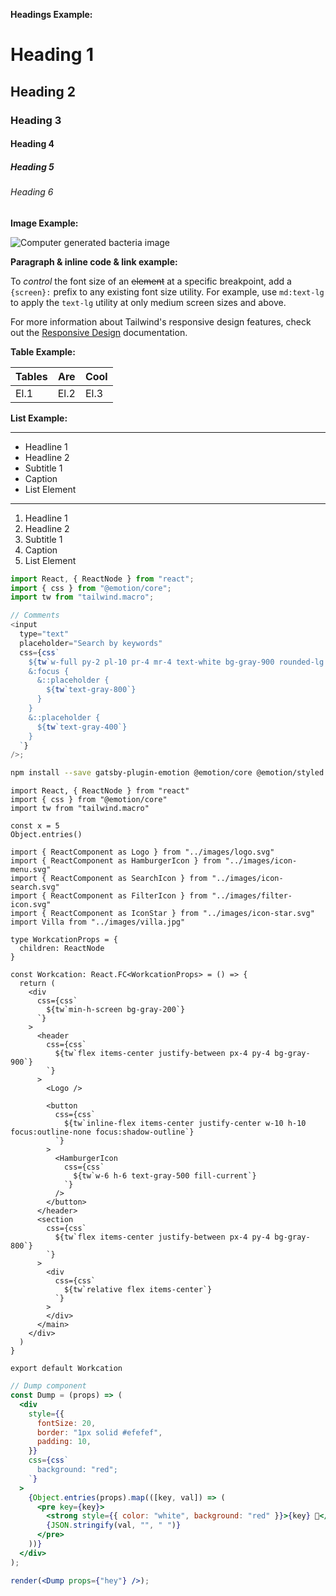 
<MainContainer>

**Headings Example:**

# Heading 1

## Heading 2

### Heading 3

#### Heading 4

##### Heading 5

###### Heading 6

**Image Example:**

![Computer generated bacteria image](../imgs/bacteria.jpg)

**Paragraph & inline code & link example:**

To _control_ the font size of an ~~element~~ at a specific breakpoint, add a `{screen}:` prefix to any existing font size utility. For example, use `md:text-lg` to apply the `text-lg` utility at only medium screen sizes and above.

For more information about Tailwind's responsive design features, check out the [Responsive Design](https://tailwindcss.com/docs/responsive-design) documentation.

**Table Example:**

| Tables | Are  | Cool |
| ------ | ---- | ---- |
| El.1   | El.2 | El.3 |

**List Example:**

---

- Headline 1
- Headline 2
- Subtitle 1
- Caption
- List Element

---

1. Headline 1
2. Headline 2
3. Subtitle 1
4. Caption
5. List Element

```js
import React, { ReactNode } from "react";
import { css } from "@emotion/core";
import tw from "tailwind.macro";

// Comments
<input
  type="text"
  placeholder="Search by keywords"
  css={css`
    ${tw`w-full py-2 pl-10 pr-4 mr-4 text-white bg-gray-900 rounded-lg focus:outline-none focus:bg-gray-100 focus:text-gray-900`}
    &:focus {
      &::placeholder {
        ${tw`text-gray-800`}
      }
    }
    &::placeholder {
      ${tw`text-gray-400`}
    }
  `}
/>;
```

```bash
npm install --save gatsby-plugin-emotion @emotion/core @emotion/styled
```

```tsx {1-3,22}
import React, { ReactNode } from "react"
import { css } from "@emotion/core"
import tw from "tailwind.macro"

const x = 5
Object.entries()

import { ReactComponent as Logo } from "../images/logo.svg"
import { ReactComponent as HamburgerIcon } from "../images/icon-menu.svg"
import { ReactComponent as SearchIcon } from "../images/icon-search.svg"
import { ReactComponent as FilterIcon } from "../images/filter-icon.svg"
import { ReactComponent as IconStar } from "../images/icon-star.svg"
import Villa from "../images/villa.jpg"

type WorkcationProps = {
  children: ReactNode
}

const Workcation: React.FC<WorkcationProps> = () => {
  return (
    <div
      css={css`
        ${tw`min-h-screen bg-gray-200`}
      `}
    >
      <header
        css={css`
          ${tw`flex items-center justify-between px-4 py-4 bg-gray-900`}
        `}
      >
        <Logo />

        <button
          css={css`
            ${tw`inline-flex items-center justify-center w-10 h-10 focus:outline-none focus:shadow-outline`}
          `}
        >
          <HamburgerIcon
            css={css`
              ${tw`w-6 h-6 text-gray-500 fill-current`}
            `}
          />
        </button>
      </header>
      <section
        css={css`
          ${tw`flex items-center justify-between px-4 py-4 bg-gray-800`}
        `}
      >
        <div
          css={css`
            ${tw`relative flex items-center`}
          `}
        >
        </div>
      </main>
    </div>
  )
}

export default Workcation
```

```jsx
// Dump component
const Dump = (props) => (
  <div
    style={{
      fontSize: 20,
      border: "1px solid #efefef",
      padding: 10,
    }}
    css={css`
      background: "red";
    `}
  >
    {Object.entries(props).map(([key, val]) => (
      <pre key={key}>
        <strong style={{ color: "white", background: "red" }}>{key} 💩</strong>
        {JSON.stringify(val, "", " ")}
      </pre>
    ))}
  </div>
);

render(<Dump props={"hey"} />);
```

</MainContainer>
